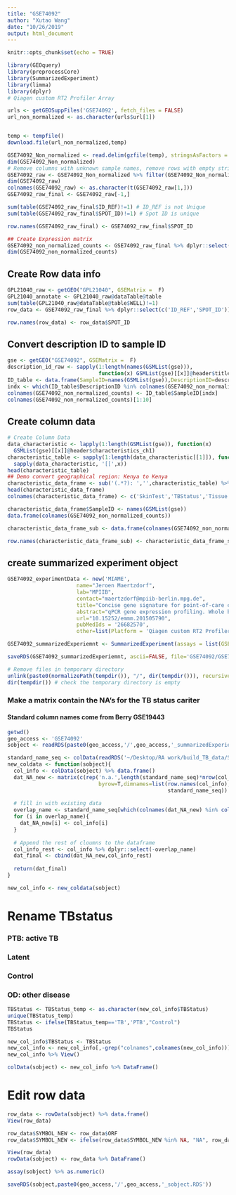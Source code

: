 ```yaml
---
title: "GSE74092"
author: "Xutao Wang"
date: "10/26/2019"
output: html_document
---
```


```r
knitr::opts_chunk$set(echo = TRUE)
```

```r
library(GEOquery)
library(preprocessCore)
library(SummarizedExperiment)
library(limma)
library(dplyr)
# Qiagen custom RT2 Profiler Array
```

```r
urls <- getGEOSuppFiles('GSE74092', fetch_files = FALSE)
url_non_normalized <- as.character(urls$url[1])


temp <- tempfile()
download.file(url_non_normalized,temp)

GSE74092_Non_normalized <- read.delim(gzfile(temp), stringsAsFactors = FALSE)
dim(GSE74092_Non_normalized)
# Remove columns with unknown sample names, remove rows with empty string
GSE74092_raw <- GSE74092_Non_normalized %>% filter(GSE74092_Non_normalized[,1]!='') %>% select_if(!is.na(GSE74092_Non_normalized[2,]) == TRUE)
dim(GSE74092_raw)
colnames(GSE74092_raw) <- as.character(t(GSE74092_raw[1,]))
GSE74092_raw_final <- GSE74092_raw[-1,]

sum(table(GSE74092_raw_final$ID_REF)!=1) # ID_REF is not Unique
sum(table(GSE74092_raw_final$SPOT_ID)!=1) # Spot ID is unique

row.names(GSE74092_raw_final) <- GSE74092_raw_final$SPOT_ID

## Create Expression matrix
GSE74092_non_normalized_counts <- GSE74092_raw_final %>% dplyr::select(-c('ID_REF','SPOT_ID'))
dim(GSE74092_non_normalized_counts)
```

## Create Row data info
```r
GPL21040_raw <- getGEO("GPL21040", GSEMatrix =  F)
GPL21040_annotate <- GPL21040_raw@dataTable@table
sum(table(GPL21040_raw@dataTable@table$WELL)!=1)
row_data <- GSE74092_raw_final %>% dplyr::select(c('ID_REF','SPOT_ID')) %>% left_join(GPL21040_annotate, by=c('SPOT_ID'='WELL')) %>% dplyr::select(-ID) %>% DataFrame()

row.names(row_data) <- row_data$SPOT_ID
```

## Convert description ID to sample ID
```r
gse <- getGEO("GSE74092", GSEMatrix =  F)
description_id_raw <- sapply(1:length(names(GSMList(gse))), 
                             function(x) GSMList(gse)[[x]]@header$title)
ID_table <- data.frame(SampleID=names(GSMList(gse)),DescriptionID=description_id_raw)
indx <- which(ID_table$DescriptionID %in% colnames(GSE74092_non_normalized_counts))
colnames(GSE74092_non_normalized_counts) <- ID_table$SampleID[indx]
colnames(GSE74092_non_normalized_counts)[1:10]
```

## Create column data
```r
# Create Column Data
data_characteristic <- lapply(1:length(GSMList(gse)), function(x)  
  GSMList(gse)[[x]]@header$characteristics_ch1)
characteristic_table <- sapply(1:length(data_characteristic[[1]]), function(x) 
  sapply(data_characteristic, '[[',x)) 
head(characteristic_table)
## Demo convert geographical region: Kenya to Kenya
characteristic_data_frame <- sub('(.*?): ','',characteristic_table) %>% data.frame()
head(characteristic_data_frame)
colnames(characteristic_data_frame) <- c('SkinTest','TBStatus','Tissue','ActivationAgent','Time')

characteristic_data_frame$SampleID <- names(GSMList(gse))
data.frame(colnames(GSE74092_non_normalized_counts))

characteristic_data_frame_sub <- data.frame(colnames(GSE74092_non_normalized_counts)) %>% left_join(characteristic_data_frame, by=c('colnames.GSE74092_non_normalized_counts.'='SampleID')) %>% DataFrame()

row.names(characteristic_data_frame_sub) <- characteristic_data_frame_sub$colnames.GSE74092_non_normalized_counts.
```

## create summarized experiment object
```r
GSE74092_experimentData <- new('MIAME',
                      name="Jeroen Maertzdorf",
                      lab="MPIIB",
                      contact="maertzdorf@mpiib-berlin.mpg.de",
                      title="Concise gene signature for point-of-care classification of tuberculosis.",
                      abstract="qPCR gene expression profiling. Whole blood gene expression from TB patients (positive in GenXpert assay) and healthy controls; both tuberculin skin test positive (TSTpos) and -negative (TSTneg).",
                      url="10.15252/emmm.201505790",
                      pubMedIds = '26682570',
                      other=list(Platform = 'Qiagen custom RT2 Profiler Array'))

GSE74092_summarizedExperiemnt <- SummarizedExperiment(assays = list(GSE74092_Non_normalized_counts= as.matrix(GSE74092_non_normalized_counts)), colData = characteristic_data_frame_sub, rowData = row_data, metadata = list(GSE74092_experimentData)); GSE74092_summarizedExperiemnt

```

```r
saveRDS(GSE74092_summarizedExperiemnt, ascii=FALSE, file='GSE74092/GSE74092_summarizedExperiemnt.RDS')

# Remove files in temporary directory
unlink(paste0(normalizePath(tempdir()), "/", dir(tempdir())), recursive = TRUE)
dir(tempdir()) # check the temporary directory is empty
```

### Make a matrix contain the NA's for the TB status cariter
#### Standard column names come from Berry GSE19443
```r
getwd()
geo_access <- 'GSE74092'
sobject <- readRDS(paste0(geo_access,'/',geo_access,'_summarizedExperiemnt.RDS'))
```

```r
standard_name_seq <- colData(readRDS('~/Desktop/RA work/build_TB_data/Signatures/Berry/GSE19443/GSE19443_summarizedExperiemnt.RDS')) %>% data.frame() %>% colnames
new_coldata <- function(sobject){
  col_info <- colData(sobject) %>% data.frame()
  dat_NA_new <- matrix(c(rep('n.a.',length(standard_name_seq)*nrow(col_info))),ncol=length(standard_name_seq),
                             byrow=T,dimnames=list(row.names(col_info),
                                                   standard_name_seq)) %>% data.frame()
  
  # fill in with existing data
  overlap_name <- standard_name_seq[which(colnames(dat_NA_new) %in% colnames(col_info))]
  for (i in overlap_name){
    dat_NA_new[i] <- col_info[i]
  }
  
  # Append the rest of cloumns to the dataframe
  col_info_rest <- col_info %>% dplyr::select(-overlap_name)
  dat_final <- cbind(dat_NA_new,col_info_rest)
  
  return(dat_final)
}

new_col_info <- new_coldata(sobject)

```

# Rename TBstatus
### PTB: active TB
### Latent
### Control
### OD: other disease
```r
TBStatus <- TBStatus_temp <- as.character(new_col_info$TBStatus)
unique(TBStatus_temp)
TBStatus <- ifelse(TBStatus_temp=='TB','PTB',"Control")
TBStatus

new_col_info$TBStatus <- TBStatus
new_col_info <- new_col_info[,-grep("colnames",colnames(new_col_info))]
new_col_info %>% View()

colData(sobject) <- new_col_info %>% DataFrame()

```

# Edit row data
```r
row_data <- rowData(sobject) %>% data.frame()
View(row_data)

row_data$SYMBOL_NEW <- row_data$ORF
row_data$SYMBOL_NEW <- ifelse(row_data$SYMBOL_NEW %in% NA, "NA", row_data$SYMBOL_NEW)

View(row_data)
rowData(sobject) <- row_data %>% DataFrame()

assay(sobject) %>% as.numeric()

saveRDS(sobject,paste0(geo_access,'/',geo_access,'_sobject.RDS'))
```




